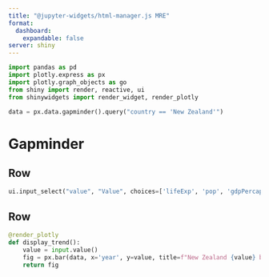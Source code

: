 --- 
title: "@jupyter-widgets/html-manager.js MRE"
format: 
  dashboard:
    expandable: false
server: shiny
---

```{python}
import pandas as pd
import plotly.express as px
import plotly.graph_objects as go
from shiny import render, reactive, ui
from shinywidgets import render_widget, render_plotly

data = px.data.gapminder().query("country == 'New Zealand'")
```

# Gapminder

## Row {.toolbar}
```{python}
ui.input_select("value", "Value", choices=['lifeExp', 'pop', 'gdpPercap'], selected="pop")
```

## Row
```{python}
@render_plotly
def display_trend():
    value = input.value()
    fig = px.bar(data, x='year', y=value, title=f"New Zealand {value} by year")
    return fig
```